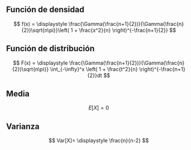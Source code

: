 ## Función de densidad

$$
f(x) = \displaystyle \frac{\Gamma(\frac{n+1}{2})}{\Gamma(\frac{n}{2})\sqrt{n\pi}}\left( 1 + \frac{x^2}{n} \right)^{-\frac{n+1}{2}}
$$


## Función de distribución

$$
F(x) = \displaystyle \frac{\Gamma(\frac{n+1}{2})}{\Gamma(\frac{n}{2})\sqrt{n\pi}} \int_{-\infty}^x \left( 1 + \frac{t^2}{n} \right)^{-\frac{n+1}{2}}dt
$$

## Media

$$
E[X]=0
$$

## Varianza

$$
Var[X]= \displaystyle \frac{n}{n-2}
$$
